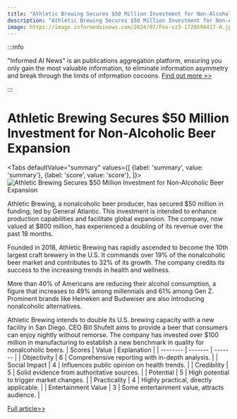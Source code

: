 ```yaml
---
title: "Athletic Brewing Secures $50 Million Investment for Non-Alcoholic Beer Expansion"
description: "Athletic Brewing Secures $50 Million Investment for Non-Alcoholic Beer Expansion"
image: https://image.informedainews.com/2024/07/Foo-vz3-1720594417-0.jpg
---
```



:::info

"Informed AI News" is an publications aggregation platform, ensuring you only gain the most valuable information, to eliminate information asymmetry and break through the limits of information cocoons.  [Find out more >>](/)

:::

# Athletic Brewing Secures $50 Million Investment for Non-Alcoholic Beer Expansion


<Tabs
	defaultValue="summary"
	values={[
	{label: 'summary', value: 'summary'},
	{label: 'score', value: 'score'},
]}>
<TabItem value="summary">
<img
  src="https://image.informedainews.com/2024/07/Foo-vz3-1720594417-0.jpg"
  alt="Athletic Brewing Secures $50 Million Investment for Non-Alcoholic Beer Expansion"
/>



Athletic Brewing, a nonalcoholic beer producer, has secured $50 million in funding, led by General Atlantic. This investment is intended to enhance production capabilities and facilitate global expansion. The company, now valued at $800 million, has experienced a doubling of its revenue over the past 18 months.

Founded in 2018, Athletic Brewing has rapidly ascended to become the 10th largest craft brewery in the U.S. It commands over 19% of the nonalcoholic beer market and contributes to 32% of its growth. The company credits its success to the increasing trends in health and wellness.

More than 40% of Americans are reducing their alcohol consumption, a figure that increases to 49% among millennials and 61% among Gen Z. Prominent brands like Heineken and Budweiser are also introducing nonalcoholic alternatives.

Athletic Brewing intends to double its U.S. brewing capacity with a new facility in San Diego. CEO Bill Shufelt aims to provide a beer that consumers can enjoy nightly without remorse. The company has invested over $100 million in manufacturing to establish a new benchmark in quality for nonalcoholic beers.
</TabItem>
<TabItem value="score">
	| Scores     | Value   | Explanation |
	| -------- | ------- | ------- |
	| Objectivity  | 6    | Comprehensive reporting with in-depth analysis.    |
	| Social Impact | 4     | Influences public opinion on health trends.    |
	| Credibility    | 5    | Solid evidence from authoritative sources.    |
	| Potential    | 5    | High potential to trigger market changes.    |
	| Practicality    | 4    | Highly practical, directly applicable.    |
	| Entertainment Value    | 3    | Some entertainment value, attracts audience.    |
</TabItem>
</Tabs>

[Full article>>](https://www.cnbc.com/2024/07/09/non-alcoholic-beer-maker-athletic-brewing-raises-50-million.html)
